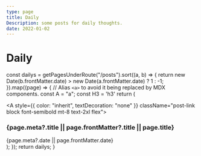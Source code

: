 ```yaml
---
type: page
title: Daily
Description: some posts for daily thoughts.
date: 2022-01-02
---
```


# Daily


  const dailys = getPagesUnderRoute("/posts").sort((a, b) => {
    return new Date(b.frontMatter.date) > new Date(a.frontMatter.date) ? 1 : -1;
  }).map((page) => {
    // Alias `<a>` to avoid it being replaced by MDX components.
    const A = "a";
    const H3 = 'h3'
    return (
      <div key={page.route} className="mb-10">
        <Link href={page.route}>
          <A style={{ color: "inherit", textDecoration: "none" }} className="post-link block font-semibold mt-8 text-2xl flex">
            <H3 className="flex-1 m-0 post-title">{page.meta?.title || page.frontMatter?.title || page.title}</H3>
            <time className="opacity-50 text-sm date">{page.meta?.date || page.frontMatter.date}</time>
          </A>
        </Link>
      </div>
    );
  });
  return dailys;
}

<DailyIndex/>